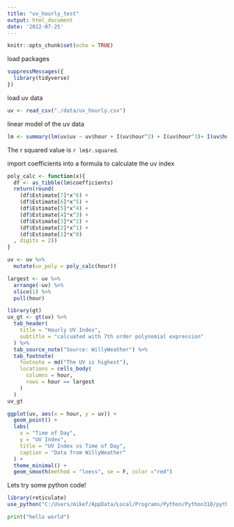 ```yaml
---
title: "uv_hourly_test"
output: html_document
date: '2022-07-25'
---
```


```r
knitr::opts_chunk$set(echo = TRUE)
```

load packages
```r
suppressMessages({
  library(tidyverse) 
})
```

load uv data
```r
uv <- read_csv("./data/uv_hourly.csv")
```

linear model of the uv data
```r
lm <- summary(lm(uv$uv ~ uv$hour + I(uv$hour^2) + I(uv$hour^3)+ I(uv$hour^4)+ I(uv$hour^5)+ I(uv$hour^6)))
```

The r squared value is `r lm$r.squared`.

import coefficients into a formula to calculate the uv index
```r
poly_calc <- function(x){
  df <- as_tibble(lm$coefficients)
  return(round(
    (df$Estimate[7]*x^6) +
    (df$Estimate[6]*x^5) +
    (df$Estimate[5]*x^4) +
    (df$Estimate[4]*x^3) +
    (df$Estimate[3]*x^2) +
    (df$Estimate[2]*x^1) +
    (df$Estimate[1]*x^0) 
  , digits = 2))
}

uv <- uv %>% 
  mutate(uv_poly = poly_calc(hour))

largest <- uv %>% 
  arrange(-uv) %>% 
  slice(1) %>% 
  pull(hour)

library(gt)
uv_gt <- gt(uv) %>% 
  tab_header(
    title = "Hourly UV Index", 
    subtitle = "calcuated with 7th order polynomial expression"
  ) %>% 
  tab_source_note("Source: WillyWeather") %>% 
  tab_footnote(
    footnote = md("The UV is highest"), 
    locations = cells_body(
      columns = hour,
      rows = hour == largest
    )
  )
uv_gt

```

```r
ggplot(uv, aes(x = hour, y = uv)) +
  geom_point() +
  labs(
    x = "Time of Day", 
    y = "UV Index", 
    title = "UV Index vs Time of Day", 
    caption = "Data from WillyWeather"
  ) +
  theme_minimal() +
  geom_smooth(method = "loess", se = F, color ="red")
```

Lets try some python code!
```R
library(reticulate)
use_python("C:/Users/mikef/AppData/Local/Programs/Python/Python310/python.exe")
```

```python
print("hello world")
```